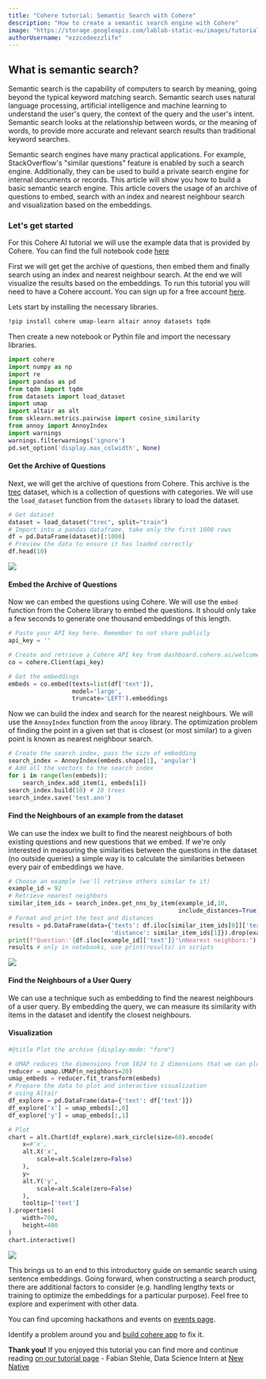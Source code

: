 ```yaml
---
title: "Cohere tutorial: Semantic Search with Cohere"
description: "How to create a semantic search engine with Cohere"
image: "https://storage.googleapis.com/lablab-static-eu/images/tutorials/smeantic-search-cohere.png"
authorUsername: "ezzcodeezzlife"
---
```


## What is semantic search?

Semantic search is the capability of computers to search by meaning, going beyond the typical keyword matching search.
Semantic search uses natural language processing, artificial intelligence and machine learning to understand the user's 
query, the context of the query and the user's intent. Semantic search looks at the relationship between words, 
or the meaning of words, to provide more accurate and relevant search results than traditional keyword searches.


Semantic search engines have many practical applications. For example, StackOverflow's "similar questions" feature is 
enabled by such a search engine. Additionally, they can be used to build a private search engine for internal documents 
or records. This article will show you how to build a basic semantic search engine. This article covers the usage of an archive 
of questions to embed, search with an index and nearest neighbour search and visualization based on the embeddings.

### Let's get started

For this Cohere AI tutorial we will use the example data that is provided by Cohere. You can find the full notebook code [here](https://colab.research.google.com/github/cohere-ai/notebooks/blob/main/notebooks/Basic_Semantic_Search.ipynb) 

First we will get get the archive of questions, then embed them and finally search using an index and nearest neighbour search. At 
the end we will visualize the results based on the embeddings. To run this tutorial you will need to have a Cohere account. 
You can sign up for a free account [here](https://cohere.ai/).

Lets start by installing the necessary libraries.

```bash
!pip install cohere umap-learn altair annoy datasets tqdm
```

Then create a new notebook or Pythin file and import the necessary libraries.

```python
import cohere
import numpy as np
import re
import pandas as pd
from tqdm import tqdm
from datasets import load_dataset
import umap
import altair as alt
from sklearn.metrics.pairwise import cosine_similarity
from annoy import AnnoyIndex
import warnings
warnings.filterwarnings('ignore')
pd.set_option('display.max_colwidth', None)
```

#### Get the Archive of Questions

Next, we will get the archive of questions from Cohere. This archive is the [trec](https://www.tensorflow.org/datasets/catalog/trec) 
dataset, which is a collection of questions with categories. We will use the `load_dataset` function from the `datasets` library 
to load the dataset.

```python
# Get dataset
dataset = load_dataset("trec", split="train")
# Import into a pandas dataframe, take only the first 1000 rows
df = pd.DataFrame(dataset)[:1000]
# Preview the data to ensure it has loaded correctly
df.head(10)
```

<Img src="https://storage.googleapis.com/lablab-static-eu/images/tutorials/df_cohere.JPG" />

#### Embed the Archive of Questions

Now we can embed the questions using Cohere. We will use the `embed` function from the Cohere library to embed the questions.
It should only take a few seconds to generate one thousand embeddings of this length.

```python
# Paste your API key here. Remember to not share publicly
api_key = ''

# Create and retrieve a Cohere API key from dashboard.cohere.ai/welcome/register
co = cohere.Client(api_key)

# Get the embeddings
embeds = co.embed(texts=list(df['text']),
                  model='large',
                  truncate='LEFT').embeddings
```

Now we can build the index and search for the nearest neighbours. We will use the `AnnoyIndex` function from the `annoy` library.
The optimization problem of finding the point in a given set that is closest (or most similar) to a given point is known as nearest neighbour search.

```python
# Create the search index, pass the size of embedding
search_index = AnnoyIndex(embeds.shape[1], 'angular')
# Add all the vectors to the search index
for i in range(len(embeds)):
    search_index.add_item(i, embeds[i])
search_index.build(10) # 10 trees
search_index.save('test.ann')
```

#### Find the Neighbours of an example from the dataset

We can use the index we built to find the nearest neighbours of both existing questions and new 
questions that we embed. If we're only interested in measuring the similarities between the questions 
in the dataset (no outside queries) a simple way is to calculate the similarities between every 
pair of embeddings we have.

```python
# Choose an example (we'll retrieve others similar to it)
example_id = 92
# Retrieve nearest neighbors
similar_item_ids = search_index.get_nns_by_item(example_id,10,
                                                include_distances=True)
# Format and print the text and distances
results = pd.DataFrame(data={'texts': df.iloc[similar_item_ids[0]]['text'],
                             'distance': similar_item_ids[1]}).drop(example_id)
print(f"Question:'{df.iloc[example_id]['text']}'\nNearest neighbors:")
results # only in notebooks, use print(results) in scripts
```

<Img src="https://storage.googleapis.com/lablab-static-eu/images/tutorials/cohere_df_2.JPG" />

#### Find the Neighbours of a User Query

We can use a technique such as embedding to find the nearest neighbours of a user query. By 
embedding the query, we can measure its similarity with items in the dataset and identify the 
closest neighbours.

#### Visualization

```python
#@title Plot the archive {display-mode: "form"}

# UMAP reduces the dimensions from 1024 to 2 dimensions that we can plot
reducer = umap.UMAP(n_neighbors=20) 
umap_embeds = reducer.fit_transform(embeds)
# Prepare the data to plot and interactive visualization
# using Altair
df_explore = pd.DataFrame(data={'text': df['text']})
df_explore['x'] = umap_embeds[:,0]
df_explore['y'] = umap_embeds[:,1]

# Plot
chart = alt.Chart(df_explore).mark_circle(size=60).encode(
    x=#'x',
    alt.X('x',
        scale=alt.Scale(zero=False)
    ),
    y=
    alt.Y('y',
        scale=alt.Scale(zero=False)
    ),
    tooltip=['text']
).properties(
    width=700,
    height=400
)
chart.interactive()
```

<Img src="https://storage.googleapis.com/lablab-static-eu/images/tutorials/cohere_vizusal.JPG" />

This brings us to an end to this introductory guide on semantic search using sentence embeddings. Going 
forward, when constructing a search product, there are additional factors to consider (e.g. handling 
lengthy texts or training to optimize the embeddings for a particular purpose). Feel free to explore 
and experiment with other data.

You can find upcoming hackathons and events on [events page](https://lablab.ai/event/).

Identify a problem around you and [build cohere app](https://lablab.ai/blog/state-of-the-art-ai-top-5-ai-apps-you-can-build-with-cohere-api) to fix it.

**Thank you!** If you enjoyed this tutorial you can find more and continue reading [on our tutorial page](https://lablab.ai/t/) - Fabian Stehle, Data Science Intern at [New Native](https://newnative.ai/)

